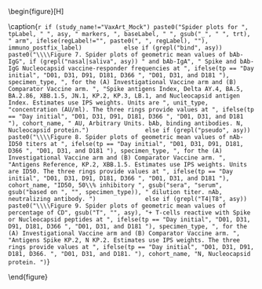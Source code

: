 \begin{figure}[H]
\center

\includegraphics[width=1\textwidth]{`r here("immuno_graphical", "output", attr(config,"config"), paste0("radar_plot_weighted_geomean_", tolower(gsub(" ", "_", tp)), "_", reg, asy, "_", tolower(bsero), "_", trt, if (study_name == "VaxArt_Mock" & tp == "Day whole") "_final", if (study_name == "VaxArt_Mock" & tp == "Day initial") "_initial", ".pdf"))`}

\caption{`r if (study_name!="VaxArt_Mock") paste0("Spider plots for ", tpLabel, " ", asy, " markers, ", baseLabel, " ", gsub("_", " ", trt), " arm", ifelse(regLabel!="", paste0(", ", regLabel), ""), immuno_postfix_label)            else if (grepl("bind", asy)) paste0("\\\\Figure 7. Spider plots of geometric mean values of bAb-IgG", if (grepl("nasal|saliva", asy)) " and bAb-IgA", " Spike and bAb-IgG Nucleocapsid vaccine-responder frequencies at ", ifelse(tp == "Day initial", "D01, D31, D91, D181, D366 ", "D01, D31, and D181 "), specimen_type, ", for the (A) Investigational Vaccine arm and (B) Comparator Vaccine arm. ", "Spike antigens Index, Delta AY.4, BA.5, BA.2.86, XBB.1.5, JN.1, KP.2, KP.3, LB.1, and Nucleocapsid antigen Index. Estimates use IPS weights. Units are ", unit_type,  "concentration (AU/ml). The three rings provide values at ", ifelse(tp == "Day initial", "D01, D31, D91, D181, D366 ", "D01, D31, and D181 "), cohort_name, " AU, Arbitrary Units. bAb, binding antibodies. N, Nucleocapsid protein.")                else if (grepl("pseudo", asy)) paste0("\\\\Figure 8. Spider plots of geometric mean values of nAb-ID50 titers at ", ifelse(tp == "Day initial", "D01, D31, D91, D181, D366 ", "D01, D31, and D181 "), specimen_type, ", for the (A) Investigational Vaccine arm and (B) Comparator Vaccine arm. ", "Antigens Reference, KP.2, XBB.1.5. Estimates use IPS weights. Units are ID50. The three rings provide values at ", ifelse(tp == "Day initial", "D01, D31, D91, D181, D366 ", "D01, D31, and D181 "), cohort_name, "ID50, 50\\% inhibitory ", gsub("sera", "serum", gsub("based on ", "", specimen_type)), " dilution titer. nAb, neutralizing antibody. ")              else if (grepl("T4|T8", asy)) paste0("\\\\Figure 9. Spider plots of geometric mean values of percentage of CD", gsub("T", "", asy), "+ T-cells reactive with Spike or Nucleocapsid peptides at ", ifelse(tp == "Day initial", "D01, D31, D91, D181, D366 ", "D01, D31, and D181 "), specimen_type, ", for the (A) Investigational Vaccine arm and (B) Comparator Vaccine arm. ", "Antigens Spike KP.2, N KP.2. Estimates use IPS weights. The three rings provide values at ", ifelse(tp == "Day initial", "D01, D31, D91, D181, D366. ", "D01, D31, and D181. "), cohort_name, "N, Nucleocapsid protein. ")`}

\end{figure}

\hphantom{Random text to appease the latex god}
